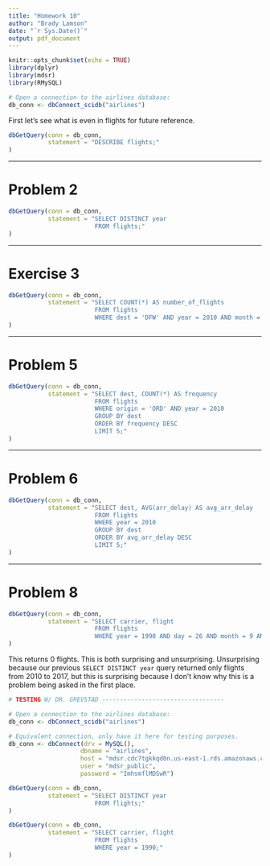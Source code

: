 ```yaml
---
title: "Homework 10"
author: "Brady Lamson"
date: "`r Sys.Date()`"
output: pdf_document
---
```


```r
knitr::opts_chunk$set(echo = TRUE)
library(dplyr)
library(mdsr)
library(RMySQL)
```

```r
# Open a connection to the airlines database:
db_conn <- dbConnect_scidb("airlines")
```

First let's see what is even in flights for future reference. 

```r
dbGetQuery(conn = db_conn,
           statement = "DESCRIBE flights;"
)
```

***
\pagebreak
# Problem 2

```r
dbGetQuery(conn = db_conn,
           statement = "SELECT DISTINCT year
                        FROM flights;"
)
```

***
# Exercise 3

```r
dbGetQuery(conn = db_conn,
           statement = "SELECT COUNT(*) AS number_of_flights
                        FROM flights
                        WHERE dest = 'DFW' AND year = 2010 AND month = 5 AND day = 14;"
)
```

***
# Problem 5

```r
dbGetQuery(conn = db_conn,
           statement = "SELECT dest, COUNT(*) AS frequency
                        FROM flights
                        WHERE origin = 'ORD' AND year = 2010
                        GROUP BY dest
                        ORDER BY frequency DESC
                        LIMIT 5;"
)
```

***
# Problem 6

```r
dbGetQuery(conn = db_conn,
           statement = "SELECT dest, AVG(arr_delay) AS avg_arr_delay
                        FROM flights
                        WHERE year = 2010
                        GROUP BY dest
                        ORDER BY avg_arr_delay DESC
                        LIMIT 5;"
)
```

***
# Problem 8

```r
dbGetQuery(conn = db_conn,
           statement = "SELECT carrier, flight
                        FROM flights
                        WHERE year = 1990 AND day = 26 AND month = 9 AND origin = 'LAX' AND dest = 'JFK';"
)
```

This returns 0 flights. This is both surprising and unsurprising. Unsurprising because our previous `SELECT DISTINCT year` query returned only flights from 2010 to 2017, but this is surprising because I don't know why this is a problem being asked in the first place. 

```r
# TESTING W/ DR. GREVSTAD ----------------------------------

# Open a connection to the airlines database:
db_conn <- dbConnect_scidb("airlines")

# Equivalent connection, only have it here for testing purposes.
db_conn <- dbConnect(drv = MySQL(),
                    dbname = "airlines",
                    host = "mdsr.cdc7tgkkqd0n.us-east-1.rds.amazonaws.com",
                    user = "mdsr_public",
                    password = "ImhsmflMDSwR")

dbGetQuery(conn = db_conn,
           statement = "SELECT DISTINCT year
                        FROM flights;"
)

dbGetQuery(conn = db_conn,
           statement = "SELECT carrier, flight
                        FROM flights
                        WHERE year = 1990;"
)
```